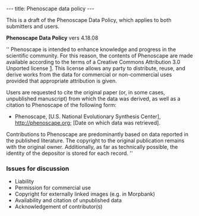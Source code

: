 ---
title: Phenoscape data policy
---

This is a draft of the Phenoscape Data Policy, which applies to both submitters and users.

'''Phenoscape Data Policy'''
vers 4.18.08

''
Phenoscape is intended to enhance knowledge and progress in the scientific community.  For this reason, the contents of Phenoscape are made available according to the terms of a Creative Commons Attribution 3.0 Unported license [http://creativecommons.org/licenses/by/3.0/]. This license allows any party to distribute, reuse, and derive works from the data for commercial or non-commercial uses provided that appropriate attribution is given.

Users are requested to cite the original paper (or, in some cases, unpublished manuscript) from which the data was derived, as well as a citation to Phenoscape of the following form:

* Phenoscape, [U.S. National Evolutionary Synthesis Center], http://phenoscape.org; [Date on which data was retrieved].

Contributions to Phenoscape are predominantly based on data reported in the published literature.  The copyright to the original publication remains with the original owner. Additionally, as far as technically possible, the identity of the depositor is stored for each record.
''

===Issues for discussion===
* Liability
* Permission for commercial use
* Copyright for externally linked images (e.g. in Morpbank)
* Availability and citation of unpublished data
* Acknowledgement of contributor(s)